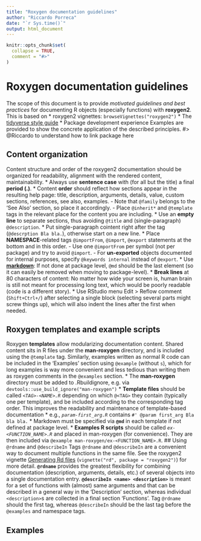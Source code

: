```yaml
---
title: "Roxygen documentation guidelines"
author: "Riccardo Porreca"
date: "`r Sys.time()`"
output: html_document
---
```


```r
knitr::opts_chunk$set(
  collapse = TRUE,
  comment = "#>"
)
```

# Roxygen documentation guidelines

The scope of this document is to provide *motivated guidelines and best
practices* for documenting R objects (especially functions) with **roxygen2**.
This is based on
* roxygen2 vignettes: `browseVignettes("roxygen2")`
* The [tidyverse style guide](http://style.tidyverse.org/documentation.html)
* Package development experience
Examples are provided to show the concrete application of the described
principles. #> @Riccardo to understand how to link package here

## Content organization
Content structure and order of the roxygen2 documentation should be organized for
readability, alignment with the rendered content, maintainability.
* Always use **sentence case** with (for all but the title) a final **period
(.)**.
* Content **order** should reflect how sections appear in the resulting help
page: title, description, arguments, details, value, custom sections,
references, see also, examples.
- Note that `@family` belongs to the 'See Also' section, so place it
accordingly. 
- Place `@inherit*` and `@template` tags in the relevant place for the
content you are including.
* Use an **empty line** to separate sections, thus avoiding `@title` and
(single-paragraph) `@description`.
* Put single-paragraph cointent right after the tag (`@descrption Bla bla.`),
otherwise start on a new line.
* Place **NAMESPACE**-related tags `@importFrom`, `@import`, `@export`
statements at the bottom and in this order.
- Use one `@importFrom` per symbol (not per package) and try to avoid
`@import`.
- For **un-exported** objects documented for internal purposes, specify
`@keywords internal` instead of `@export`.
* Use
[**markdown**](https://cran.r-project.org/package=roxygen2/vignettes/markdown.html):
  If not done at package level, `@md` should be the last element (so it can easily
                                                                  be removed when moving to package-level).
* **Break lines** at 80 characters of content: No matter how wide your screen
is, human brain is still not meant for processing long text, which would be
poorly readable (code is a different story).
* Use RStudio menu Edit > Reflow comment (`Shift+Ctrl+/`) after selecting a
single block (selecting several parts might screw things up), which will
also indent the lines after the first when needed.

## Roxygen templates and example scripts
Roxygen **templates** allow modularizing documentation content. Shared content
sits in R files under the **man-roxygen** directory, and is included using the
`@template` tag.
Similarly, examples written as normal R code can be included in the 'Examples'
section using `@example` (without `s`), which for long examples is way more
convenient and less tedious than writing them as roxygen comments in the
`@examples` section.
* The **man-roxygen** directory must be added to .Rbuildignore, e.g. via `devtools::use_build_ignore("man-roxygen")`
* **Template files** should be called _`<TAG>-<NAME>.R`_ depending on which
`@<TAG>` they contain (typically one per template), and be included according to
the corresponding tag order. This improves the readability and maintenance of
template-based documentation
* e.g., _`param-first_arg.R`_ contains `#' @param first_arg Bla bla bla.`
* Markdown must be specified via **`@md`** in each template if not defined at
package level.
* **Examples R scripts** should be called _`ex-<FUNCTION_NAME>.R`_ and placed in
man-roxygen (for convenience). They are then included via `@example
man-roxygen/ex-<FUNCTION_NAME>.R`.
## Using `@rdname` and `@describeIn`
Tags `@rdname` and `@describeIn` are a convenient way to document multiple
functions in the same file. See the roxygen2 vignette [Generating Rd
                                                       files](https://cran.r-project.org/package=roxygen2/vignettes/rd.html)
(`vignette("rd", package = "roxygen2")`) for more detail. 
**`@rdname`** provides the greatest flexibility for combining documentation
(description, arguments, details, etc.) of several objects into a single
documentation entry.
**`@describeIn <name> <description>`** is meant for a set of functions with
(almost) same arguments and that can be described in a general way in the
'Description' section, whereas individual `<description>`s are collected in a
final section 'Functions'. 
Tag `@rdname` should the first tag, whereas `@describeIn` should be the last tag
before the `@examples` and namespace tags.

## Examples

<!-- ### General content organization  -->
<!-- See the corresponding `?roxygenExPkg::fun_doc`. -->
<!-- ```{r example-read, include = FALSE} -->
<!-- knitr::read_chunk("../R/fun_doc.R", labels = "example") -->
<!-- ``` -->
<!-- ```{r example} -->
<!-- ``` -->
<!-- ### Templates and example scripts -->
<!-- See the corresponding `?roxygenExPkg::fun_doc_tpl`. -->
<!-- ```{r example_tpl-read, include = FALSE} -->
<!-- knitr::read_chunk("../R/fun_doc_tpl.R", labels = "example_tpl") -->
<!-- ``` -->
<!-- ```{r example_tpl} -->
<!-- ``` -->
<!-- ### `@describeIn` -->
<!-- See the corresponding `?roxygenExPkg::times`. -->
<!-- ```{r ex-describeIn-read, include = FALSE} -->
<!-- knitr::read_chunk("../R/times_describeIn.R", labels = "ex-describeIn") -->
<!-- ``` -->
<!-- ```{r ex-describeIn} -->
<!-- ``` -->
